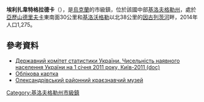 {{No footnotes|time=2015-09-16T13:12:54+00:00}}
{{coord|48|47|49|N|32|24|16|E|scale:30000_region:UA|display=title}}

'''埃利扎韋特格拉德卡'''（{{lang-uk|Єлизаветградка}}），是[[烏克蘭|烏克蘭]]的市級鎮，位於該國中部[[基洛夫格勒州|基洛夫格勒州]]，處於[[亞歷山德里夫卡_(基洛夫格勒州)|亞歷山德里夫卡]]東南面30公里和[[基洛沃格勒|基洛沃格勒]]以北38公里的[[因古列茨河|因古列茨河]]畔，2014年人口1,275。

==參考資料==
*[https://web.archive.org/web/20121010205321/http://stat6.stat.lviv.ua/PXWEB2007/ukr/publ/2011/chnas.zip Державний комітет статистики України. Чисельність наявного населення України на 1 січня 2011 року, Київ-2011 (doc)]
* [http://gska2.rada.gov.ua/pls/z7502/A005?rdat1=04.07.2008&rf7571=17368 Облікова картка]{{dead link|date=2017年12月 |bot=InternetArchiveBot |fix-attempted=yes }}
* [http://sites.google.com/site/oleksandrivskijmuzej Олександрівський районний краєзнавчий музей] {{Wayback|url=http://sites.google.com/site/oleksandrivskijmuzej |date=20201017082437 }}

{{DEFAULTSORT:Єлизаветградка}}
[[Category:基洛夫格勒州市級鎮|Category:基洛夫格勒州市級鎮]]


{{Kirovohrad-geo-stub}}